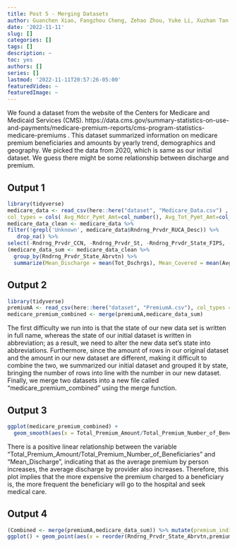 ```yaml
---
title: Post 5 - Merging Datasets
author: Guanchen Xiao, Fangzhou Cheng, Zehao Zhou, Yuke Li, Xuzhan Tan
date: '2022-11-11'
slug: []
categories: []
tags: []
description: ~
toc: yes
authors: []
series: []
lastmod: '2022-11-11T20:57:26-05:00'
featuredVideo: ~
featuredImage: ~
---
```


We found a dataset from the website of the Centers for Medicare and Medicaid Services (CMS).  https://data.cms.gov/summary-statistics-on-use-and-payments/medicare-premium-reports/cms-program-statistics-medicare-premiums . This dataset summarized information on medicare premium beneficiaries and amounts by yearly trend, demographics and geography. We picked the data from 2020, which is same as our initial dataset. We guess there might be some relationship between discharge and premium.

## Output 1
```r
library(tidyverse)
medicare_data <- read_csv(here::here("dataset", "Medicare_Data.csv") , 
col_types = cols( Avg_Mdcr_Pymt_Amt=col_number(), Avg_Tot_Pymt_Amt=col_number(), Avg_Submtd_Cvrd_Chrg=col_number()))
medicare_data_clean <- medicare_data %>% 
filter(!grepl('Unknown', medicare_data$Rndrng_Prvdr_RUCA_Desc)) %>%
   drop_na() %>%      
select(-Rndrng_Prvdr_CCN, -Rndrng_Prvdr_St, -Rndrng_Prvdr_State_FIPS, -Rndrng_Prvdr_Zip5, -Rndrng_Prvdr_RUCA_Desc)
(medicare_data_sum <- medicare_data_clean %>%
  group_by(Rndrng_Prvdr_State_Abrvtn) %>%
  summarize(Mean_Discharge = mean(Tot_Dschrgs), Mean_Covered = mean(Avg_Submtd_Cvrd_Chrg), Mean_Total_Payment = mean(Avg_Tot_Pymt_Amt), Mean_Medicare_Payment = mean(Avg_Mdcr_Pymt_Amt)))
```

## Output 2
```r
library(tidyverse)
premiumA <- read_csv(here::here("dataset", "PremiumA.csv"), col_types = cols(Total_Premium_Amount =col_number(),  Reduced_Base_Premium_Amount=col_number(), Standard_Base_Premium_Amount = col_number()))
medicare_premium_combined <- merge(premiumA,medicare_data_sum)
```

The first difficulty we run into is that the state of our new data set is written in full name, whereas the state of our initial dataset is written in abbreviation; as a result, we need to alter the new data set's state into abbreviations. Furthermore, since the amount of rows in our original dataset and the amount in our new dataset are different, making it difficult to combine the two, we summarized our initial dataset and grouped it by state, bringing the number of rows into line with the number in our new dataset. Finally, we merge two datasets into a new file called “medicare_premium_combined” using the merge function.

## Output 3
```r
ggplot(medicare_premium_combined) +
  geom_smooth(aes(x = Total_Premium_Amount/Total_Premium_Number_of_Beneficiaries, y = Mean_Discharge), method = "lm")
```

There is a positive linear relationship between the variable “Total_Premium_Amount/Total_Premium_Number_of_Beneficiaries” and “Mean_Discharge”, indicating that as the average premium by person increases, the average discharge by provider also increases. Therefore, this plot implies that the more expensive the premium charged to a beneficiary is, the more frequent the beneficiary will go to the hospital and seek medical care.

## Output 4
```r
(Combined <- merge(premiumA,medicare_data_sum)) %>% mutate(premium_individual = Total_Premium_Amount/Total_Premium_Number_of_Beneficiaries) %>% 
ggplot() + geom_point(aes(x = reorder(Rndrng_Prvdr_State_Abrvtn,premium_individual),y = premium_individual)) +  scale_x_discrete(guide = guide_axis(n.dodge =2)) + labs(x = 'state')
```
